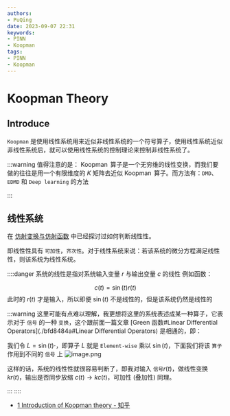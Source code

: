 ```yaml
---
authors:
- PuQing
date: 2023-09-07 22:31
keywords:
- PINN
- Koopman
tags:
- PINN
- Koopman
---
```

# Koopman Theory

## Introduce

`Koopman` 是使用线性系统用来近似非线性系统的一个符号算子，使用线性系统近似非线性系统后，就可以使用线性系统的控制理论来控制非线性系统了。

:::warning 值得注意的是：
$\operatorname{Koopman}$ 算子是一个无穷维的线性变换，而我们要做的往往是用一个有限维度的 $K$ 矩阵去近似 $\operatorname{Koopman}$ 算子。而方法有：`DMD`、`EDMD` 和 `Deep learning` 的方法

:::
## 线性系统

在 [仿射变换与仿射函数](./bbfe1702) 中已经探讨过如何判断<Highlight>线性性</Highlight>。


<!--truncate-->
即<Highlight>线性性</Highlight>具有 `可加性`，`齐次性`。对于线性系统来说：若该系统的微分方程满足线性性，则该系统为线性系统。

::::danger 系统的线性是指对系统输入变量 $r$ 与输出变量 $c$ 的线性
例如函数：

$$
c(t) = \sin(t) r(t)
$$
此时的 $r(t)$ 才是输入，所以即便 $\sin(t)$ 不是线性的，但是该系统仍然是线性的

:::warning
这里可能有点难以理解，我更想将这里的<Highlight>系统</Highlight>表述成某一种算子，它表示对于 `信号` 的一种 `变换`，这个跟前面一篇文章 [Green 函数#Linear Differential Operators](./bfd8484a#Linear Differential Operators) 是相通的，即：

我们令 $L=\sin(t)\cdot$，即算子 $L$ 就是 `Element-wise` 乘以 $\sin(t)$，下面我们将该 `算子` 作用到不同的 `信号` 上
![image.png](https://images.puqing.work/2023/09/15/65040d9edd637.png)

这样的话，系统的线性性就很容易判断了，即我对输入 `信号`$r(t)$，做线性变换 $kr(t)$，输出是否同步放缩 $c(t)\to kc(t)$，可加性 (叠加性) 同理。

:::
::::
- [1 Introduction of Koopman theory - 知乎](https://zhuanlan.zhihu.com/p/77438448)
